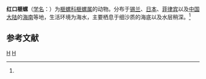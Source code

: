 {{Speciesbox 
| taxon = Oliva erythrostoma
| binomial_authority = (Lamarck, 1850)<ref name='id11345'>{{cite web| url =http://www.bioinfo.cn/db05/BjdwSpecies.php?action=view&id=11345| title =红口榧螺| work =《中国动物物种编目数据库》| publisher =中国科学院微生物研究所| author =中国科学院动物研究所| accessdate =2009-04-28| deadurl =yes| archiveurl =https://web.archive.org/web/20160305030753/http://www.bioinfo.cn/db05/BjdwSpecies.php?action=view&id=11345| archivedate =2016-03-05}}</ref>
}}

'''红口榧螺'''（[[学名|学名]]：{{lang|la|''Oliva erythrostoma''}}）为[[榧螺科|榧螺科]][[榧螺属|榧螺属]]的动物。分布于[[锡兰|锡兰]]、[[日本|日本]]、[[菲律宾|菲律宾]]以及[[中国大陆|中国大陆]]的[[海南|海南]]等地，生活环境为海水，主要栖息于细沙质的海底以及水层稍深。<ref name='id11345'/>

== 参考文献 ==
{{reflist}}

{{taxonbar}}
[[Category:_1850年描述的动物|H]]
[[Category:榧螺属|H]]